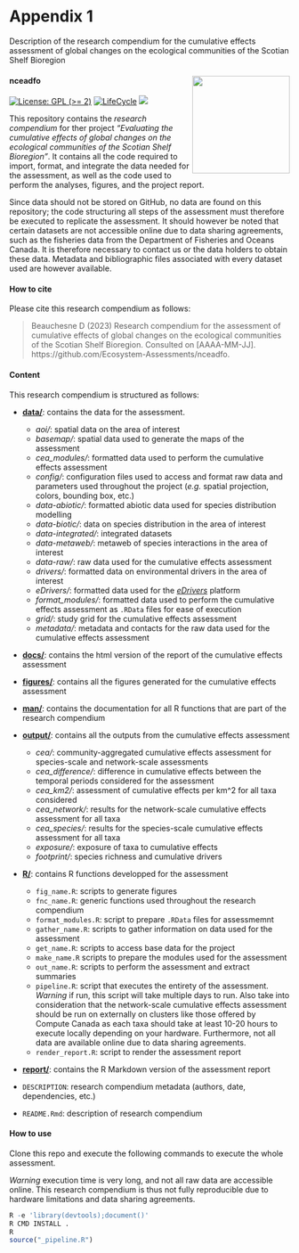# Appendix 1 {.unnumbered #appendix1} 

Description of the research compendium for the cumulative effects assessment of global changes on the ecological communities of the Scotian Shelf Bioregion

#### nceadfo <a href='https://github.com/Ecosystem-Assessments/nceadfo'><img src='https://github.com/Ecosystem-Assessments/nceadfo/blob/main/man/figures/logo.png?raw=true' align="right" height="175" /></a> {.unnumbered}


<!-- badges: start -->
[![License: GPL (>= 2)](https://img.shields.io/badge/License-GPL%20%28%3E%3D%202%29-blue.svg)](https://choosealicense.com/licenses/gpl-2.0/)
[![LifeCycle](https://img.shields.io/badge/lifecycle-experimental-orange)](https://lifecycle.r-lib.org/articles/stages.html#preliminary)
![](https://img.shields.io/badge/status-preliminary-blue.svg)
<!-- badges: end -->

This repository contains the *research compendium* for ther project *"Evaluating the cumulative effects of global changes on the ecological communities of the Scotian Shelf Bioregion"*. It contains all the code required to import, format, and integrate the data needed for the assessment, as well as the code used to perform the analyses, figures, and the project report. 

Since data should not be stored on GitHub, no data are found on this repository; the code structuring all steps of the assessment must therefore be executed to replicate the assessment. It should however be noted that certain datasets are not accessible online due to data sharing agreements, such as the fisheries data from the Department of Fisheries and Oceans Canada. It is therefore necessary to contact us or the data holders to obtain these  data. Metadata and bibliographic files associated with every dataset used are however available.


#### How to cite {-}

Please cite this research compendium as follows:

> Beauchesne D (2023) Research compendium for the assessment of cumulative effects of global changes on the ecological communities of the Scotian Shelf Bioregion. Consulted on [AAAA-MM-JJ]. https://github.com/Ecosystem-Assessments/nceadfo.

#### Content {-}

This research compendium is structured as follows: 

- [**data/**](https://github.com/Ecosystem-Assessments/nceadfo/tree/main/data): contains the data for the assessment.
  - *aoi/*: spatial data on the area of interest
  - *basemap/*: spatial data used to generate the maps of the assessment
  - *cea_modules/*: formatted data used to perform the cumulative effects assessment
  - *config/*: configuration files used to access and format raw data and parameters used throughout the project (*e.g.* spatial projection, colors, bounding box, etc.)
  - *data-abiotic/*: formatted abiotic data used for species distribution modelling
  - *data-biotic/*: data on species distribution in the area of interest
  - *data-integrated/*: integrated datasets 
  - *data-metaweb/*: metaweb of species interactions in the area of interest
  - *data-raw/*: raw data used for the cumulative effects assessment
  - *drivers/*: formatted data on environmental drivers in the area of interest
  - *eDrivers/*: formatted data used for the [*eDrivers*](https://david-beauchesne.shinyapps.io/edriversapp/) platform
  - *format_modules/*: formatted data used to perform the cumulative effects assessment as `.RData` files for ease of execution
  - *grid/*: study grid for the cumulative effects assessment
  - *metadata/*: metadata and contacts for the raw data used for the cumulative effects assessment


- [**docs/**](https://github.com/Ecosystem-Assessments/nceadfo/tree/main/docs): contains the html version of the report of the cumulative effects assessment

- [**figures/**](https://github.com/Ecosystem-Assessments/nceadfo/tree/main/figures): contains all the figures generated for the cumulative effects assessment 

- [**man/**](https://github.com/Ecosystem-Assessments/nceadfo/tree/main/man): contains the documentation for all R functions that are part of the research compendium

- [**output/**](https://github.com/Ecosystem-Assessments/nceadfo/tree/main/output): contains all the outputs from the cumulative effects assessment 
  - *cea/*: community-aggregated cumulative effects assessment for species-scale and network-scale assessments
  - *cea_difference/*: difference in cumulative effects between the temporal periods considered for the assessment
  - *cea_km2/*: assessment of cumulative effects per km^2 for all taxa considered
  - *cea_network/*: results for the network-scale cumulative effects assessment for all taxa
  - *cea_species/*: results for the species-scale cumulative effects assessment for all taxa
  - *exposure/*: exposure of taxa to cumulative effects 
  - *footprint/*: species richness and cumulative drivers

- [**R/**](https://github.com/Ecosystem-Assessments/nceadfo/tree/main/R): contains R functions developped for the assessment
  - `fig_name.R`: scripts to generate figures
  - `fnc_name.R`: generic functions used throughout the research compendium
  - `format_modules.R`: script to prepare `.RData` files for assessmemnt
  - `gather_name.R`: scripts to gather information on data used for the assessment
  - `get_name.R`: scripts to access base data for the project
  - `make_name.R` scripts to prepare the modules used for the assessment
  - `out_name.R`: scripts to perform the assessment and extract summaries
  - `pipeline.R`: script that executes the entirety of the assessment. *Warning* if run, this script will take multiple days to run. Also take into consideration that the network-scale cumulative effects assessment should be run on externally on clusters like those offered by Compute Canada as each taxa should take at least 10-20 hours to execute locally depending on your hardware. Furthermore, not all data are available online due to data sharing agreements.
  - `render_report.R`: script to render the assessment report

- [**report/**](https://github.com/Ecosystem-Assessments/nceadfo/tree/main/report): contains the R Markdown version of the assessment report

- `DESCRIPTION`: research compendium metadata (authors, date, dependencies, etc.)
- `README.Rmd`: description of research compendium


#### How to use {-}

Clone this repo and execute the following commands to execute the whole assessment.

*Warning* execution time is very long, and not all raw data are accessible online. This research compendium is thus not fully reproducible due to hardware limitations and data sharing agreements. 

```r
R -e 'library(devtools);document()'
R CMD INSTALL .
R
source("_pipeline.R")
```
